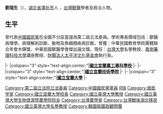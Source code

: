 {{Infobox_officeholder
| name = 劉瑞生
| image name =
| width = 
| now = 
| period = 
| Sex = 男 
| Native place = 
| date of birth = {{birth date and age|1944|5|5}}
| party = {{Kmt|19px}}
| place of birth = {{ROC|湖北省}}[[蒲圻縣|蒲圻縣]]
| nationality = {{ROC}}
| educate = 
*台灣大學獸醫學博士
| past = 
*台灣大學教授兼訓導長
*台灣大學獸醫學系暨研究所主任
*考試院及考選部高普考暨公務人員甲等特考典試委員
*第二屆立法委員暨教育委員會召集委員
*國科會生物處諮詢暨專案計劃審查委員
*宜蘭技術學院校長
*宜蘭大學首任校長
*教育部大學教育評鑑委員
*台灣大學名譽教授
*立法院最高顧問
*中華學生事務學會名譽理事長
*中華民國技職教育學會常務理事
*華夏技術學院董事
*香港景嶺書院常務會董
*台灣大學校友基金會執行長
*財團法人太平洋文化基金會執行長
*私立金甌女中董事長
</span>
}}
</div>
'''劉瑞生'''（{{bd|1944年|5月5日|catIdx=C劉}}），[[湖北省|湖北省]][[蒲圻市|蒲圻市]]人 ，[[台灣|台灣]][[獸醫|獸醫]]學者及政治人物。

==生平==
曾代表[[中國國民黨|中國國民黨]]在全國不分區當選為第二屆立法委員。學術專長領域包括：獸醫病理學、病理解剖診斷、動物及魚蝦類疾病診斷。曾獲：中華民國教育學術團體聯合年會木鐸獎、中華民國獸醫學會傑出論文獎。現任：[[台灣大學|台灣大學]]名譽教授、[[嘉南藥理科技大學|嘉南藥理科技大學]]講座教授、[[財團法人太平洋文化基金會|財團法人太平洋文化基金會]]執行長。

{{start box}}
{{s-edu}}
|-
|colspan="3" style="text-align:center;"|'''[[國立宜蘭大學|國立宜蘭農工專科學校]]'''
|-
{{s-before|[[曹以松|曹以松]]}}
{{s-title|[[國立宜蘭大學|國立宜蘭農工專科學校]]校長|1997年－1998年}}
{{s-after|末任}}
|-
|colspan="3" style="text-align:center;"|'''[[國立宜蘭大學|國立宜蘭技術學院]]'''
|-
{{s-before|首任}}
{{s-title|[[國立宜蘭大學|國立宜蘭技術學院]]校長|1998年－2003年}}
{{s-after|末任}}
|-
|colspan="3" style="text-align:center;"|'''[[國立宜蘭大學|國立宜蘭大學]]'''
|-
{{s-before|首任}}
{{s-title|[[國立宜蘭大學|國立宜蘭大學]]校長|2003年－2006年}}
{{s-after|[[江彰吉|江彰吉]]}}{{end box}}

{{DEFAULTSORT:L}}
[[Category:第二屆立法院立法委員|Category:第二屆立法院立法委員]]
[[Category:中國國民黨黨員|Category:中國國民黨黨員]]
[[Category:劉姓|R瑞]]
[[Category:兽医学家|Category:兽医学家]]
[[Category:國立宜蘭大學校長|Category:國立宜蘭大學校長]]
[[Category:國立臺灣大學教授|Category:國立臺灣大學教授]]
[[Category:國立臺灣大學生物資源暨農學院校友|Category:國立臺灣大學生物資源暨農學院校友]]
[[Category:台灣農學家|Category:台灣農學家]]
[[Category:台灣戰後湖北移民|Category:台灣戰後湖北移民]]
[[Category:國立臺灣大學名譽教授|Category:國立臺灣大學名譽教授]]
[[Category:韓國瑜國政顧問團|Category:韓國瑜國政顧問團]]


{{TW-poli-bio-stub}}